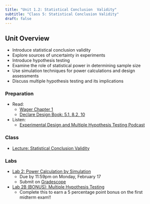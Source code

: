 ```yaml
---
title: "Unit 1.2: Statistical Conclusion  Validity"
subtitle: "Class 5: Statistical Conclusion Validity"
draft: false
---
```


## Unit Overview

-   Introduce statistical conclusion validity
-   Explore sources of uncertainty in experiments
-   Introduce hypothesis testing
-   Examine the role of statistical power in determining sample size
-   Use simulation techniques for power calculations and design assessments
-   Discuss multiple hypothesis testing and its implications

### Preparation

-   Read:
    -   [Wager Chapter 1](https://web.stanford.edu/~swager/causal_inf_book.pdf)
    -   [Declare Design Book: 5.1, 8.2, 10](https://book.declaredesign.org/declaration-diagnosis-redesign/crafting-data-strategy.html)
-   Listen:
    -   [Experimental Design and Multiple Hypothesis Testing Podcast](media/Experimental%20Design%20and%20Multiple%20Hypothesis%20Testing.mp3)

### Class

-   [Lecture: Statistical Conclusion Validity](/unit-1/lec-1-2.qmd)

### Labs

-   [Lab 2: Power Calculation by Simulation](/labs/lab-2-Power.qmd)
    - Due by 11:59pm on Monday, February 17
    - Submit on [Gradescope](https://www.gradescope.com/courses/1187218)
-   [Lab 2B (BONUS): Multiple Hypothesis Testing](/labs/lab-2B-MultipleHypothesis.qmd)
    - Complete this to earn a 5 percentage point bonus on the first midterm exam!! 